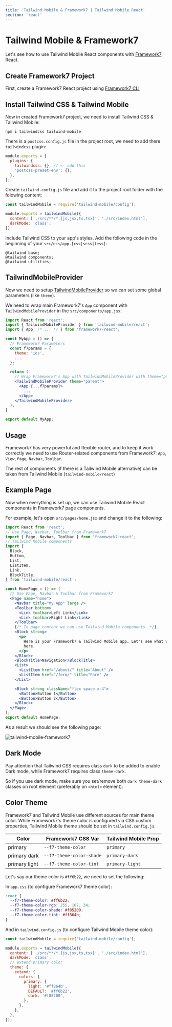 ```yaml
---
title: 'Tailwind Mobile & Framework7 | Tailwind Mobile React'
section: 'react'
---
```


# Tailwind Mobile & Framework7

Let's see how to use Tailwind Mobile React components with [Framework7](https://framework7.io) React.

## Create Framework7 Project

First, create a Framework7 React project using [Framework7 CLI](https://framework7.io/cli)

## Install Tailwind CSS & Tailwind Mobile

Now in created Framework7 project, we need to install Tailwind CSS & Tailwind Mobile:

```
npm i tailwindcss tailwind-mobile
```

There is a `postcss.config.js` file in the project root, we need to add there `tailwindcss` plugin:

```js
module.exports = {
  plugins: {
    tailwindcss: {}, // <- add this
    'postcss-preset-env': {},
  },
};
```

Create `tailwind.config.js` file and add it to the project root folder with the folowing content:

```js
const tailwindMobile = require('tailwind-mobile/config');

module.exports = tailwindMobile({
  content: ['./src/**/*.{js,jsx,ts,tsx}', './src/index.html'],
  darkMode: 'class',
});
```

Include Tailwind CSS to your app's styles. Add the following code in the beginning of your `src/css/app.[css|scss|less]`:

```
@tailwind base;
@tailwind components;
@tailwind utilities;
```

## TailwindMobileProvider

Now we need to setup [TailwindMobileProvider](/react/tailwind-mobile-provider) so we can set some global parameters (like `theme`).

We need to wrap main Framework7's `App` component with `TailwindMobileProvider` in the `src/components/app.jsx`:

```jsx
import React from 'react';
import { TailwindMobileProvider } from 'tailwind-mobile/react';
import { App, /* ... */ } from 'framework7-react';

const MyApp = () => {
  // Framework7 Parameters
  const f7params = {
    theme: 'ios',
    ...
  };

  return (
    // Wrap Framework7's App with TailwindMobileProvider with theme="parent"
    <TailwindMobileProvider theme="parent">
      <App {...f7params}>
        ...
      </App>
    </TailwindMobileProvider>
  );
}

export default MyApp;
```

## Usage

Framework7 has very powerful and flexible router, and to keep it work correctly we need to use Router-related components from Framework7: `App`, `View`, `Page`, `Navbar`, `Toolbar`.

The rest of components (if there is a Tailwind Mobile alternative) can be taken from Tailwind Mobile (`tailwind-mobile/react`)

## Example Page

Now when everything is set up, we can use Tailwind Mobile React components in Framework7 page components.

For example, let's open `src/pages/home.jsx` and change it to the following:

```jsx
import React from 'react';
// Use Page, Navbar, Toolbar from Framework7
import { Page, Navbar, Toolbar } from 'framework7-react';
// Tailwind Mobile components
import {
  Block,
  Button,
  List,
  ListItem,
  Link,
  BlockTitle,
} from 'tailwind-mobile/react';

const HomePage = () => (
  // Use Page, Navbar & Toolbar from Framework7
  <Page name="home">
    <Navbar title="My App" large />
    <Toolbar bottom>
      <Link toolbar>Left Link</Link>
      <Link toolbar>Right Link</Link>
    </Toolbar>
    {/* In page content we can use Tailwind Mobile components  */}
    <Block strong>
      <p>
        Here is your Framework7 & Tailwind Mobile app. Let's see what we have
        here.
      </p>
    </Block>
    <BlockTitle>Navigation</BlockTitle>
    <List>
      <ListItem href="/about/" title="About" />
      <ListItem href="/form/" title="Form" />
    </List>

    <Block strong className="flex space-x-4">
      <Button>Button 1</Button>
      <Button>Button 2</Button>
    </Block>
  </Page>
);
export default HomePage;
```

As a result we should see the following page:

<img
  className="max-w-[375px] w-full border border-black border-opacity-10 rounded-lg"
  src="/images/docs/twm-framework7.png"
  alt="tailwind-mobile-framework7"
/>

## Dark Mode

Pay attention that Tailwind CSS requires class `dark` to be added to enable Dark mode, while Framework7 requires class `theme-dark`.

So if you use dark mode, make sure you set/remove both `dark theme-dark` classes on root element (preferably on `<html>` element).

## Color Theme

Framework7 and Tailwind Mobile use different sources for main theme color. While Framework7's theme color is configured via CSS custom properties, Tailwind Mobile theme should be set in `tailwind.config.js`.

| Color         | Framework7 CSS Var       | Tailwind Mobile Prop |
| ------------- | ------------------------ | -------------------- |
| primary       | `--f7-theme-color`       | `primary`            |
| primary dark  | `--f7-theme-color-shade` | `primary-dark`       |
| primary light | `--f7-theme-color-tint`  | `primary-light`      |

Let's say our theme color is <span className="inline-block h-[1em] w-[1em] bg-[#ff6b22] align-middle" /> `#ff6b22`, we need to set the following:

In `app.css` (to configure Framework7 theme color):

```css
:root {
  --f7-theme-color: #ff6b22;
  --f7-theme-color-rgb: 255, 107, 34;
  --f7-theme-color-shade: #f85200;
  --f7-theme-color-tint: #ff864b;
}
```

And in `tailwind.config.js` (to configure Tailwind Mobile theme color):

```js
const tailwindMobile = require('tailwind-mobile/config');

module.exports = tailwindMobile({
  content: ['./src/**/*.{js,jsx,ts,tsx}', './src/index.html'],
  darkMode: 'class',
  // extend primary color
  theme: {
    extend: {
      colors: {
        primary: {
          light: '#ff864b',
          DEFAULT: '#ff6b22',
          dark: '#f85200',
        },
      },
    },
  },
});
```

